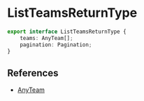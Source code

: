 # ListTeamsReturnType

```typescript
export interface ListTeamsReturnType {
    teams: AnyTeam[];
    pagination: Pagination;
}
```

## References

-   [AnyTeam](/docs/types/team/AnyTeam)
